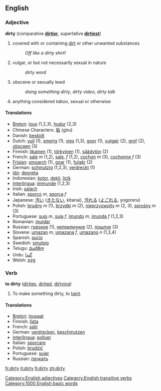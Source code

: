 ==English==
=== Adjective ===
'''dirty''' (comparative '''[[dirtier]]''', superlative '''[[dirtiest]]''')

#covered with or containing [[dirt]] or other unwanted substances
#: ''Off like a dirty shirt!''
#vulgar, or but not necessarily sexual in nature
#: ''dirty word''
#obscene or sexually lewd
#: ''doing something dirty'', ''dirty video'', ''dirty talk''
#anything considered ''taboo'', sexual or otherwise

==== Translations ====
*[[Breton]]: [[lous]] (1,2,3), [[hudur]] (2,3)
*Chinese Characters: [[垢]] (gòu)
*Danish: [[beskidt]]
*Dutch: [[vuil]] (1), [[smerig]] (1), [[vies]] (1,3), [[goor]] (1), [[vulgair]] (2), [[grof]] (2), [[obsceen]] (3)
*Finnish: [[likainen]] (1), [[törkyinen]] (1), [[säädytön]] (2)
*French: [[sale]] ''m'' (1,2), [[sale]], ''f'' (1,2), [[cochon]] ''m'' (3), [[cochonne]] ''f'' (3)
*[[Frisian]]: [[smoarch]] (1), [[goar]] (1), [[fulgêr]] (2)
*German: [[schmutzig]] (1,2,3), [[verdreckt]] (1)
*[[Ido]]: [[desneta]]
*Indonesian: [[kotor]], [[dekil]], [[licik]]
*[[Interlingua]]: [[immunde]] (1,2,3)
*Irish: [[salach]]
*Italian: [[sporco]] ''m'', [[sporca]] ''f''
*Japanese: [[汚い]] ([[きたない]], kitanai), [[汚れる]] ([[よごれる]], yogoreru)
*Polish: [[brudny]] ''m'' (1), [[brzydki]] ''m'' (2), [[nieprzyzwoity]] ''m'' (2, 3), [[sprośny]] ''m'' (3)
*Portuguese: [[sujo]] ''m'', [[suja]] ''f'', [[imundo]] ''m'', [[imunda]] ''f'' (1,2,3)
*Romanian: [[murdar]]
*Russian: [[грязное]] (1), [[неприличное]] (2), [[пошлое]] (3)
*Slovene: [[umazan]] ''m'', [[umazana]] ''f'', [[umazano]] ''n'' (1,3,4)
*Spanish: [[sucio]]
*Swedish: [[smutsig]]
*Telugu: [[మురికిగా]]
*Urdu: [[گندا]]
*Welsh: [[pỳg]]

===Verb===
'''to dirty''' ([[dirties]], [[dirtied]], [[dirtying]])

#To make something dirty, to [[taint]].

==== Translations ====
*[[Breton]]: [[lousaat]]
*Finnish: [[liata]]
*French: [[salir]]
*German: [[verdrecken]], [[beschmutzen]]
*[[Interlingua]]: [[polluer]]
*Italian: [[sporcare]]
*Polish: [[brudzić]]
*Portuguese: [[sujar]]
*Russian: [[пачкать]]

[[Category:English adjectives]]
[[Category:English transitive verbs]]

[[Category:1000 English basic words]]

[[fr:dirty]]
[[it:dirty]]
[[fi:dirty]]
[[zh:dirty]]